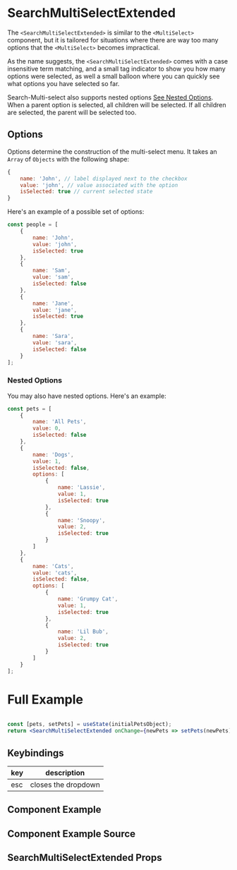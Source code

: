 
# SearchMultiSelectExtended

The `<SearchMultiSelectExtended>` is similar to the `<MultiSelect>` component, but it is tailored for situations where there are way too many options that the `<MultiSelect>` becomes impractical.

As the name suggests, the `<SearchMultiSelectExtended>` comes with a case insensitive term matching, and a small tag indicator to show you how many options were selected, as well a small balloon where you can quickly see what options you have selected so far.

Search-Multi-select also supports nested options [See Nested Options](#nested-options). When a parent option is selected, all children will be selected. If all children are selected, the parent will be selected too.

## Options

Options determine the construction of the multi-select menu. It takes an `Array` of `Objects` with the following shape:

```js
{
    name: 'John', // label displayed next to the checkbox
    value: 'john', // value associated with the option
    isSelected: true // current selected state
}
```

Here's an example of a possible set of options:

```js
const people = [
    {
        name: 'John',
        value: 'john',
        isSelected: true
    },
    {
        name: 'Sam',
        value: 'sam',
        isSelected: false
    },
    {
        name: 'Jane',
        value: 'jane',
        isSelected: true
    },
    {
        name: 'Sara',
        value: 'sara',
        isSelected: false
    }
];
```

### Nested Options

You may also have nested options. Here's an example:

```js
const pets = [
    {
        name: 'All Pets',
        value: 0,
        isSelected: false
    },
    {
        name: 'Dogs',
        value: 1,
        isSelected: false,
        options: [
            {
                name: 'Lassie',
                value: 1,
                isSelected: true
            },
            {
                name: 'Snoopy',
                value: 2,
                isSelected: true
            }
        ]
    },
    {
        name: 'Cats',
        value: 'cats',
        isSelected: false,
        options: [
            {
                name: 'Grumpy Cat',
                value: 1,
                isSelected: true
            },
            {
                name: 'Lil Bub',
                value: 2,
                isSelected: true
            }
        ]
    }
];
```

# Full Example
```jsx

const [pets, setPets] = useState(initialPetsObject);
return <SearchMultiSelectExtended onChange={newPets => setPets(newPets)} options={pets} size="md" />;
```


## Keybindings
| key   | description                              |
| ----- | ---------------------------------------- |
| esc   | closes the dropdown                      |
## Component Example

<Canvas of={SearchMultiSelectExtendedStories.Default} />

## Component Example Source

<Source of={SearchMultiSelectExtendedStories.Default} />

## SearchMultiSelectExtended Props

<ArgsTable of={SearchMultiSelectExtended} />
